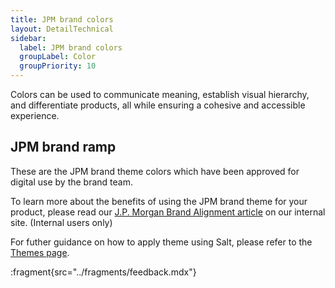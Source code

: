 ```yaml
---
title: JPM brand colors
layout: DetailTechnical
sidebar:
  label: JPM brand colors
  groupLabel: Color
  groupPriority: 10
---
```


Colors can be used to communicate meaning, establish visual hierarchy, and differentiate products, all while ensuring a cohesive and accessible experience.

## JPM brand ramp

These are the JPM brand theme colors which have been approved for digital use by the brand team.

To learn more about the benefits of using the JPM brand theme for your product, please read our [J.P. Morgan Brand Alignment article](https://go/salt-ds-internal/product/jpm-brand) on our internal site. (Internal users only)

For futher guidance on how to apply theme using Salt, please refer to the [Themes page](/salt/themes/index).

<FoundationColorView group="foundation" themeNext />

:fragment{src="../fragments/feedback.mdx"}
